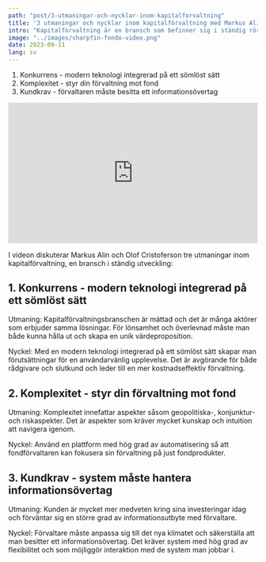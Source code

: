 ```yaml
---
path: "post/3-utmaningar-och-nycklar-inom-kapitalforvaltning"
title: '3 utmaningar och nycklar inom kapitalförvaltning med Markus Alin och Olof Cristoferson'
intro: "Kapitalförvaltning är en bransch som befinner sig i ständig rörelse. I denna intervjuserie möter Sharpfins VD, Markus Alin, profilerade personer inom förmögenhetsförvaltning. Lyssna till ett samtal mellan Markus Alin och Fondo Solutions VD, Olof Cristoferson, när de diskuterar utmaningar och nycklar inom branschen:"
image: "../images/sharpfin-fondo-video.png"
date: 2023-09-11
lang: sv
---
```


1. Konkurrens - modern teknologi integrerad på ett sömlöst sätt
2. Komplexitet - styr din förvaltning mot fond
3. Kundkrav - förvaltaren måste besitta ett informationsövertag

<div style="padding:56.25% 0 0 0;position:relative; margin-bottom: 15px;"><iframe src="https://player.vimeo.com/video/861902164?badge=0&amp;autopause=0&amp;player_id=0&amp;app_id=58479" frameborder="0" allow="autoplay; fullscreen; picture-in-picture" style="position:absolute;top:0;left:0;width:100%;height:100%;" title="SHARPFIN-EXPORT 3"></iframe></div>

I videon diskuterar Markus Alin och Olof Cristoferson tre utmaningar inom kapitalförvaltning, en bransch i ständig utveckling:

## 1. Konkurrens - modern teknologi integrerad på ett sömlöst sätt

Utmaning: Kapitalförvaltningsbranschen är mättad och det är många aktörer som erbjuder samma lösningar. För lönsamhet och överlevnad måste man både kunna hålla ut och skapa en unik värdeproposition.

Nyckel: Med en modern teknologi  integrerad på ett sömlöst sätt skapar man förutsättningar för en användarvänlig upplevelse. Det är avgörande för både rådgivare och slutkund och leder till en mer kostnadseffektiv förvaltning.

## 2. Komplexitet - styr din förvaltning mot fond

Utmaning: Komplexitet innefattar aspekter såsom geopolitiska-, konjunktur- och riskaspekter. Det är aspekter som kräver mycket kunskap och intuition att navigera igenom.

Nyckel: Använd en plattform med hög grad av automatisering så att fondförvaltaren kan fokusera sin förvaltning på just fondprodukter.

## 3. Kundkrav - system måste hantera informationsövertag

Utmaning: Kunden är mycket mer medveten kring sina investeringar idag och förväntar sig en större grad av informationsutbyte med förvaltare.

Nyckel: Förvaltare måste anpassa sig till det nya klimatet och säkerställa att man besitter ett informationsövertag. Det kräver system med hög grad av flexibilitet och som möjliggör interaktion med de system man jobbar i.

